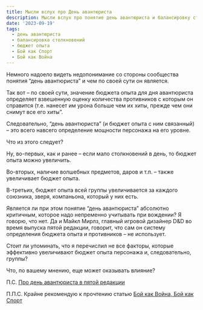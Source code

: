 ```yaml
---
title: Мысли вслух про День авантюриста
description: Мысли вслух про понятие день авантюриста и балансировку столкновений
date: '2023-09-19'
tags:
  - день авантюриста
  - балансировка столкновений
  - бюджет опыта
  - Бой как Спорт
  - Бой как Война
---
```


Немного надоело видеть недопонимание со стороны сообщества понятия “день авантюриста” и чем по своей сути он является.

Так вот – по своей сути, значение бюджета опыта для дня авантюриста определяет взвешенную оценку количества противников с которым он справится (т.е. нанесет им урона больше чем их хиты, прежде чем они снимут все его хиты”.

Следовательно, “день авантюриста” (и бюджет опыта с ним связанный) – это всего навсего определение мощности персонажа на его уровне.

Что из этого следует?

Ну, во-первых, как и ранее – если мало столкновений в день, то бюджет опыта можно увеличить.

Во-вторых, наличие волшебных предметов, даров и т.п. – также увеличивает бюджет опыта.

В-третьих, бюджет опыта всей группы увеличивается за каждого союзника, зверя, компаньона, который у них есть.

Является ли при этом понятие “день авантюриста” абсолютно критичным, которое надо непременно учитывать при вождении? Я говорю, что нет. Да и Майкл Мирлз, главный игровой дизайнер D&D во время выпуска пятой редакции, говорит, что сам он систему определения бюджета опыта и противников – не использует.

Стоит ли упоминать, что я перечислил не все факторы, которые эффективно увеличивают бюджет опыта персонажа и, следовательно, группы?

Что, по вашему мнению, еще может оказывать влияние?

П.С. [Про день авантюриста в пятой редакции ](/posts/articles/about-adventuring-day)

П.П.С. Крайне рекомендую к прочтению статью [Бой как Война, Бой как Спорт](/posts/articles/combat-as-war-combat-as-sport)
